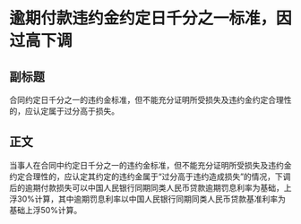 # 逾期付款违约金约定日千分之一标准，因过高下调
## 副标题
合同约定日千分之一的违约金标准，但不能充分证明所受损失及违约金约定合理性的，应认定属于过分高于损失。
## 正文
当事人在合同中约定日千分之一的违约金标准，但不能充分证明所受损失及违约金约定合理性的，应认定其约定的违约金属于“过分高于违约造成损失”的情况，下调后的逾期付款损失可以中国人民银行同期同类人民币贷款逾期罚息利率为基础，上浮30%计算，其中逾期罚息利率以中国人民银行同期同类人民币贷款基准利率为基础上浮50%计算。